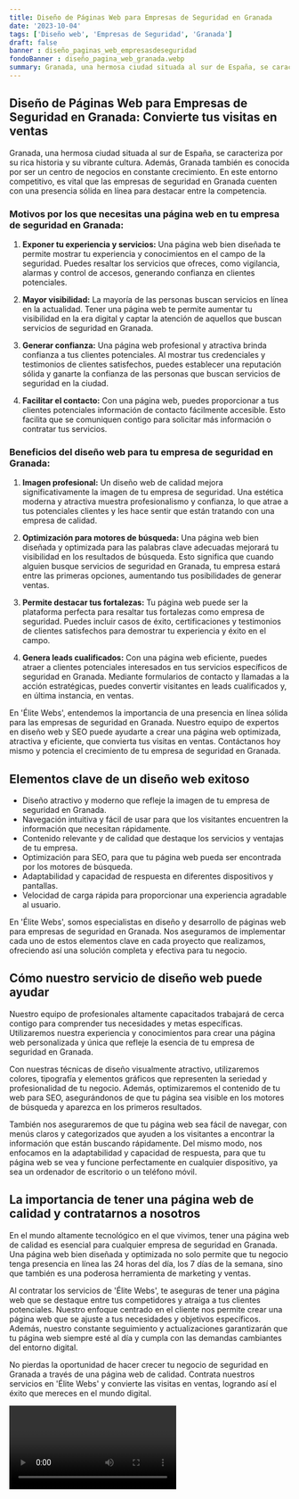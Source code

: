 ```yaml
---
title: Diseño de Páginas Web para Empresas de Seguridad en Granada
date: '2023-10-04'
tags: ['Diseño web', 'Empresas de Seguridad', 'Granada']
draft: false
banner : diseño_paginas_web_empresasdeseguridad
fondoBanner : diseño_pagina_web_granada.webp
summary: Granada, una hermosa ciudad situada al sur de España, se caracteriza por su rica historia y su vibrante cultura. Además, Granada también es conocida por ser un centro de negocios en constante crecimiento. En este entorno competitivo, es vital que las empresas de seguridad en Granada cuenten con una presencia sólida en línea para destacar entre la competencia.
---
```


## Diseño de Páginas Web para Empresas de Seguridad en Granada: Convierte tus visitas en ventas

Granada, una hermosa ciudad situada al sur de España, se caracteriza por su rica historia y su vibrante cultura. Además, Granada también es conocida por ser un centro de negocios en constante crecimiento. En este entorno competitivo, es vital que las empresas de seguridad en Granada cuenten con una presencia sólida en línea para destacar entre la competencia.

### Motivos por los que necesitas una página web en tu empresa de seguridad en Granada:

1. **Exponer tu experiencia y servicios:** Una página web bien diseñada te permite mostrar tu experiencia y conocimientos en el campo de la seguridad. Puedes resaltar los servicios que ofreces, como vigilancia, alarmas y control de accesos, generando confianza en clientes potenciales.

2. **Mayor visibilidad:** La mayoría de las personas buscan servicios en línea en la actualidad. Tener una página web te permite aumentar tu visibilidad en la era digital y captar la atención de aquellos que buscan servicios de seguridad en Granada.

3. **Generar confianza:** Una página web profesional y atractiva brinda confianza a tus clientes potenciales. Al mostrar tus credenciales y testimonios de clientes satisfechos, puedes establecer una reputación sólida y ganarte la confianza de las personas que buscan servicios de seguridad en la ciudad.

4. **Facilitar el contacto:** Con una página web, puedes proporcionar a tus clientes potenciales información de contacto fácilmente accesible. Esto facilita que se comuniquen contigo para solicitar más información o contratar tus servicios.

### Beneficios del diseño web para tu empresa de seguridad en Granada:

1. **Imagen profesional:** Un diseño web de calidad mejora significativamente la imagen de tu empresa de seguridad. Una estética moderna y atractiva muestra profesionalismo y confianza, lo que atrae a tus potenciales clientes y les hace sentir que están tratando con una empresa de calidad.

2. **Optimización para motores de búsqueda:** Una página web bien diseñada y optimizada para las palabras clave adecuadas mejorará tu visibilidad en los resultados de búsqueda. Esto significa que cuando alguien busque servicios de seguridad en Granada, tu empresa estará entre las primeras opciones, aumentando tus posibilidades de generar ventas.

3. **Permite destacar tus fortalezas:** Tu página web puede ser la plataforma perfecta para resaltar tus fortalezas como empresa de seguridad. Puedes incluir casos de éxito, certificaciones y testimonios de clientes satisfechos para demostrar tu experiencia y éxito en el campo.

4. **Genera leads cualificados:** Con una página web eficiente, puedes atraer a clientes potenciales interesados en tus servicios específicos de seguridad en Granada. Mediante formularios de contacto y llamadas a la acción estratégicas, puedes convertir visitantes en leads cualificados y, en última instancia, en ventas.

En 'Élite Webs', entendemos la importancia de una presencia en línea sólida para las empresas de seguridad en Granada. Nuestro equipo de expertos en diseño web y SEO puede ayudarte a crear una página web optimizada, atractiva y eficiente, que convierta tus visitas en ventas. Contáctanos hoy mismo y potencia el crecimiento de tu empresa de seguridad en Granada.

<GifSeo />

<Cta />

## Elementos clave de un diseño web exitoso

- Diseño atractivo y moderno que refleje la imagen de tu empresa de seguridad en Granada.
- Navegación intuitiva y fácil de usar para que los visitantes encuentren la información que necesitan rápidamente.
- Contenido relevante y de calidad que destaque los servicios y ventajas de tu empresa.
- Optimización para SEO, para que tu página web pueda ser encontrada por los motores de búsqueda.
- Adaptabilidad y capacidad de respuesta en diferentes dispositivos y pantallas.
- Velocidad de carga rápida para proporcionar una experiencia agradable al usuario.

En 'Élite Webs', somos especialistas en diseño y desarrollo de páginas web para empresas de seguridad en Granada. Nos aseguramos de implementar cada uno de estos elementos clave en cada proyecto que realizamos, ofreciendo así una solución completa y efectiva para tu negocio.

## Cómo nuestro servicio de diseño web puede ayudar

Nuestro equipo de profesionales altamente capacitados trabajará de cerca contigo para comprender tus necesidades y metas específicas. Utilizaremos nuestra experiencia y conocimientos para crear una página web personalizada y única que refleje la esencia de tu empresa de seguridad en Granada.

Con nuestras técnicas de diseño visualmente atractivo, utilizaremos colores, tipografía y elementos gráficos que representen la seriedad y profesionalidad de tu negocio. Además, optimizaremos el contenido de tu web para SEO, asegurándonos de que tu página sea visible en los motores de búsqueda y aparezca en los primeros resultados.

También nos aseguraremos de que tu página web sea fácil de navegar, con menús claros y categorizados que ayuden a los visitantes a encontrar la información que están buscando rápidamente. Del mismo modo, nos enfocamos en la adaptabilidad y capacidad de respuesta, para que tu página web se vea y funcione perfectamente en cualquier dispositivo, ya sea un ordenador de escritorio o un teléfono móvil.

## La importancia de tener una página web de calidad y contratarnos a nosotros

En el mundo altamente tecnológico en el que vivimos, tener una página web de calidad es esencial para cualquier empresa de seguridad en Granada. Una página web bien diseñada y optimizada no solo permite que tu negocio tenga presencia en línea las 24 horas del día, los 7 días de la semana, sino que también es una poderosa herramienta de marketing y ventas.

Al contratar los servicios de 'Élite Webs', te aseguras de tener una página web que se destaque entre tus competidores y atraiga a tus clientes potenciales. Nuestro enfoque centrado en el cliente nos permite crear una página web que se ajuste a tus necesidades y objetivos específicos. Además, nuestro constante seguimiento y actualizaciones garantizarán que tu página web siempre esté al día y cumpla con las demandas cambiantes del entorno digital.

No pierdas la oportunidad de hacer crecer tu negocio de seguridad en Granada a través de una página web de calidad. Contrata nuestros servicios en 'Élite Webs' y convierte las visitas en ventas, logrando así el éxito que mereces en el mundo digital.

<Video />

<CtaBot job='Empresas de Seguridad' city='Granada'/>

<Gmaps query='Granada+españa+maps' />